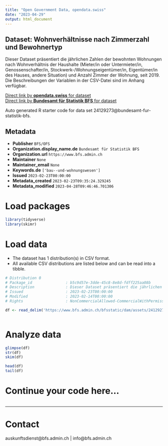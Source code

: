 ```yaml
---
title: "Open Government Data, opendata.swiss"
date: "2023-04-29"
output: html_document
---
```


## Dataset: Wohnverhältnisse nach Zimmerzahl und Bewohnertyp

Dieser Dataset präsentiert die jährlichen Zahlen der bewohnten Wohnungen nach Wohnverhältnis der Haushalte (Mieter/in oder Untermieter/in, Genossenschafter/in, Stockwerk-/Wohnungseigentümer/in, Eigentümer/in des Hauses, andere Situation) und Anzahl Zimmer der Wohnung, seit 2019. Die Beschreibungen der Variablen in der CSV-Datei sind im Anhang verfügbar.

[Direct link by **opendata.swiss** for dataset](https://opendata.swiss/de/dataset/wohnverhaltnisse-nach-zimmerzahl-und-bewohnertyp4)<br>
[Direct link by **Bundesamt für Statistik BFS** for dataset](https://www.bfs.admin.ch/asset/de/ts-x-09.03.02.01.01)

Auto generated R starter code for data set 24129273@bundesamt-fur-statistik-bfs.

## Metadata

- **Publisher** `BFS/OFS`
- **Organization.display_name.de** `Bundesamt für Statistik BFS`
- **Organization.url** `https://www.bfs.admin.ch`
- **Maintainer** `None`
- **Maintainer_email** `None`
- **Keywords.de** `['bau--und-wohnungswesen']`
- **Issued** `2023-02-23T00:00:00`
- **Metadata_created** `2023-02-23T09:35:24.329245`
- **Metadata_modified** `2023-04-28T09:46:46.701306`


# Load packages

```r

library(tidyverse)
library(skimr)

```

# Load data

-   The dataset has 1 distribution(s) in CSV format.
-   All available CSV distributions are listed below and can be read into a tibble.

```r

# Distribution 0
# Package_id               : b5c9d57e-3dde-45c8-8e8d-fdff225aa08b
# Description              : Dieser Dataset präsentiert die jährlichen Zahlen der bewohnten Wohnungen nach Wohnverhältnis der Haushalte (Mieter/in oder Untermieter/in, Genossenschafter/in, Stockwerk-/Wohnungseigentümer/in, Eigentümer/in des Hauses, andere Situation) und Anzahl Zimmer der Wohnung, seit 2019. Die Beschreibungen der Variablen in der CSV-Datei sind im Anhang verfügbar.
# Issued                   : 2023-02-23T00:00:00
# Modified                 : 2023-02-14T00:00:00
# Rights                   : NonCommercialAllowed-CommercialWithPermission-ReferenceRequired

df <- read_delim('https://www.bfs.admin.ch/bfsstatic/dam/assets/24129279/master')



```

# Analyze data

```r

glimpse(df)
str(df)
skim(df)

head(df)
tail(df)

```

# Continue your code here...

```r

```

------------------------------------------------------------------------

# Contact

auskunftsdienst@bfs.admin.ch | info@bfs.admin.ch
